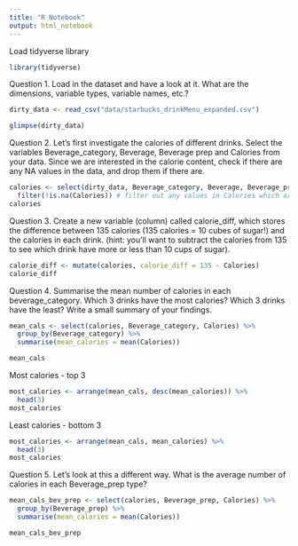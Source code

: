 ```yaml
---
title: "R Notebook"
output: html_notebook
---
```


Load tidyverse library

```r
library(tidyverse)
```

Question 1. Load in the dataset and have a look at it. What are the dimensions, variable types, variable names, etc.?

```r
dirty_data <- read_csv("data/starbucks_drinkMenu_expanded.csv")
```

```r
glimpse(dirty_data)
```

Question 2. Let’s first investigate the calories of different drinks. Select the variables Beverage_category, Beverage, Beverage prep and Calories from your data. Since we are interested in the calorie content, check if there are any NA values in the data, and drop them if there are.

```r
calories <- select(dirty_data, Beverage_category, Beverage, Beverage_prep, Calories) %>%
  filter(!is.na(Calories)) # filter out any values in Calories which are NA
calories
```

Question 3. Create a new variable (column) called calorie_diff, which stores the difference between 135 calories (135 calories = 10 cubes of sugar!) and the calories in each drink. (hint: you’ll want to subtract the calories from 135 to see which drink have more or less than 10 cups of sugar).

```r
calorie_diff <- mutate(calories, calorie_diff = 135 - Calories)
calorie_diff
```

Question 4. Summarise the mean number of calories in each beverage_category. Which 3 drinks have the most calories? Which 3 drinks have the least? Write a small summary of your findings.

```r
mean_cals <- select(calories, Beverage_category, Calories) %>%
  group_by(Beverage_category) %>%
  summarise(mean_calories = mean(Calories))

mean_cals
```

Most calories - top 3

```r
most_calories <- arrange(mean_cals, desc(mean_calories)) %>%
  head(3)
most_calories
```

Least calories - bottom 3

```r
most_calories <- arrange(mean_cals, mean_calories) %>%
  head(3)
most_calories
```

Question 5. Let’s look at this a different way. What is the average number of calories in each Beverage_prep type?

```r
mean_cals_bev_prep <- select(calories, Beverage_prep, Calories) %>%
  group_by(Beverage_prep) %>%
  summarise(mean_calories = mean(Calories))

mean_cals_bev_prep
```
